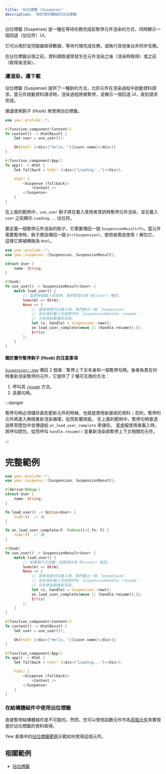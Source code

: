 ```yaml
---
title: '佔位標籤 (Suspense)'
description: '用於資料獲取的佔位標籤'
---
```


佔位標籤 (Suspense) 是一種在等待任務完成前暫停元件渲染的方式，同時顯示一個回退（佔位符）UI。

它可以用於從伺服器取得數據，等待代理完成任務，或執行其他後台非同步任務。

在佔位標籤出現之前，資料擷取通常發生在元件渲染之後（渲染時取得）或之前（取得後渲染）。

### 邊渲染，邊下載

佔位標籤 (Suspense) 提供了一種新的方法，允許元件在渲染過程中啟動資料請求。當元件啟動資料請求時，渲染過程將被暫停，並顯示一個回退 UI，直到請求完成。

建議使用鉤子 (Hook) 來使用佔位標籤。

```rust ,ignore
use yew::prelude::*;

#[function_component(Content)]
fn content() -> HtmlResult {
    let user = use_user()?;

    Ok(html! {<div>{"Hello, "}{&user.name}</div>})
}

#[function_component(App)]
fn app() -> Html {
    let fallback = html! {<div>{"Loading..."}</div>};

    html! {
        <Suspense {fallback}>
            <Content />
        </Suspense>
    }
}
```

在上面的範例中，`use_user` 鉤子將在載入使用者資訊時暫停元件渲染，並在載入 `user` 之前顯示 `Loading...` 佔位符。

要定義一個暫停元件渲染的鉤子，它需要傳回一個 `SuspensionResult<T>`。當元件需要暫停時，鉤子應該傳回一個 `Err(Suspension)`，使用者應該使用 `?` 解包它，這樣它將被轉換為 `Html`。

```rust ,ignore
use yew::prelude::*;
use yew::suspense::{Suspension, SuspensionResult};

struct User {
    name: String,
}

#[hook]
fn use_user() -> SuspensionResult<User> {
    match load_user() {
        // 當使用者載入完成時，我們將其作為 Ok(user) 傳回。
        Some(m) => Ok(m),
        None => {
            // 當使用者仍在載入時，我們建立一個 `Suspension`
            // 並在資料載入完成時呼叫 `SuspensionHandle::resume`，
            // 元件將自動重新渲染。
            let (s, handle) = Suspension::new();
            on_load_user_complete(move || {handle.resume();});
            Err(s)
        },
    }
}
```

#### 關於實作暫停鉤子 (Hook) 的注意事項

[`Suspension::new`](https://docs.rs/yew/latest/yew/suspense/struct.Suspension.html#method.new) 傳回 2 個值：暫停上下文本身和一個暫停句柄。後者負責在何時重新渲染暫停的元件，它提供了 2 種可互換的方法：

1. 呼叫其 [`resume`](https://docs.rs/yew/latest/yew/suspense/struct.SuspensionHandle.html#method.resume) 方法。
2. 丟棄句柄。

:::danger

暫停句柄必須儲存直到更新元件的時候，也就是使用新接收的資料；否則，暫停的元件將進入無限重新渲染循環，從而影響效能。
在上面的範例中，暫停句柄會透過移至閉包中並傳遞給 `on_load_user_complete` 來儲存。
當虛擬使用者載入時，將呼叫閉包，從而呼叫 `handle.resume()` 並重新渲染與暫停上下文相關的元件。

:::

# 完整範例

```rust
use yew::prelude::*;
use yew::suspense::{Suspension, SuspensionResult};

#[derive(Debug)]
struct User {
    name: String,
}

fn load_user() -> Option<User> {
    todo!()  // 略
}

fn on_load_user_complete<F: FnOnce()>(_fn: F) {
    todo!()  // 略
}

#[hook]
fn use_user() -> SuspensionResult<User> {
    match load_user() {
        // 如果用戶已加載，則將其作為 Ok(user) 返回。
        Some(m) => Ok(m),
        None => {
            // 當使用者仍在載入時，我們建立一個 `Suspension`
            // 並在資料載入完成時呼叫 `SuspensionHandle::resume`，
            // 元件將自動重新渲染。
            let (s, handle) = Suspension::new();
            on_load_user_complete(move || {handle.resume();});
            Err(s)
        },
    }
}

#[function_component(Content)]
fn content() -> HtmlResult {
    let user = use_user()?;

    Ok(html! {<div>{"Hello, "}{&user.name}</div>})
}

#[function_component(App)]
fn app() -> Html {
    let fallback = html! {<div>{"Loading..."}</div>};

    html! {
        <Suspense {fallback}>
            <Content />
        </Suspense>
    }
}
```

### 在結構體組件中使用佔位標籤

直接暫停結構體組件是不可能的。然而，您可以使用函數元件作為[高階元件](../advanced-topics/struct-components/hoc)來實現基於佔位標籤的資料取得。

Yew 倉庫中的[佔位標籤範例](https://github.com/yewstack/yew/tree/master/examples/suspense/src/struct_consumer.rs)示範如何使用這個元件。

## 相關範例

-   [佔位標籤](https://github.com/yewstack/yew/tree/master/examples/suspense)
